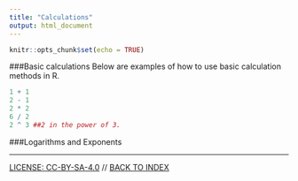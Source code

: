 ```yaml
---
title: "Calculations"
output: html_document
---
```


```r
knitr::opts_chunk$set(echo = TRUE)
```

###Basic calculations
Below are examples of how to use basic calculation methods in R.

```r
1 + 1
2 - 1
2 * 2
6 / 2
2 ^ 3 ##2 in the power of 3.
```

###Logarithms and Exponents

----
[LICENSE: CC-BY-SA-4.0](LICENSE) // [BACK TO INDEX](index.html)